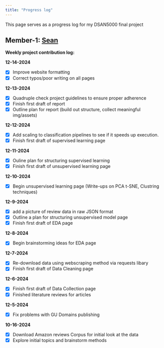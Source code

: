 ```yaml
---
title: "Progress log"
---
```


This page serves as a progress log for my DSAN5000 final project 

## Member-1: [Sean](../index.qmd)

**Weekly project contribution log:**



**12-14-2024**

* [X] Improve website formatting
* [X] Correct typos/poor writing on all pages

**12-13-2024**

* [X] Quadruple check project guidelines to ensure proper adherence
* [X] Finish first draft of report
* [X] Outline plan for report (build out structure, collect meaningful img/assets)

**12-12-2024**

* [X] Add scaling to classification pipelines to see if it speeds up execution.
* [X] Finish first draft of supervised learning page 

**12-11-2024**

* [X] Ouline plan for structuring supervised learning
* [X] Finish first draft of unsupervised learning page

**12-10-2024**

* [X] Begin unsupervised learning page (Write-ups on PCA t-SNE, Clustring techniques)

**12-9-2024**

* [X] add a picture of review data in raw JSON format 
* [X] Outline a plan for structuring unsupervised model page
* [X] Finish first draft of EDA page

**12-8-2024**

* [X] Begin brainstorming ideas for EDA page

**12-7-2024**

* [X] Re-download data using webscraping method via requests libary
* [X] Finish first draft of Data Cleaning page

**12-6-2024**

* [X] Finish first draft of Data Collection page
* [X] Finished literature reviews for articles

**12-5-2024**

* [X] Fix problems with GU Domains publishing

**10-16-2024** 

* [X] Download Amazon reviews Corpus for initial look at the data 
* [X] Explore initial topics and brainstorm methods  


 


